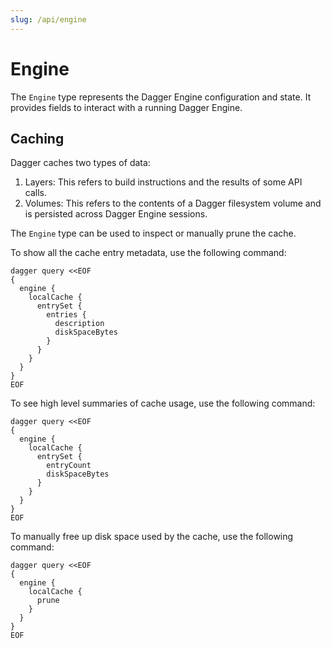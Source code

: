 ```yaml
---
slug: /api/engine
---
```


# Engine

The `Engine` type represents the Dagger Engine configuration and state. It provides fields to interact with a running Dagger Engine.

## Caching

Dagger caches two types of data:

1. Layers: This refers to build instructions and the results of some API calls.
2. Volumes: This refers to the contents of a Dagger filesystem volume and is persisted across Dagger Engine sessions.

The `Engine` type can be used to inspect or manually prune the cache.

To show all the cache entry metadata, use the following command:

```shell
dagger query <<EOF
{
  engine {
    localCache {
      entrySet {
        entries {
          description
          diskSpaceBytes
        }
      }
    }
  }
}
EOF
```

To see high level summaries of cache usage, use the following command:

```shell
dagger query <<EOF
{
  engine {
    localCache {
      entrySet {
        entryCount
        diskSpaceBytes
      }
    }
  }
}
EOF
```

To manually free up disk space used by the cache, use the following command:

```shell
dagger query <<EOF
{
  engine {
    localCache {
      prune
    }
  }
}
EOF
```
